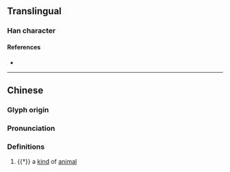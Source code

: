 {{character info}}
==Translingual==

===Han character===
{{Han char|rn=94|rad=犬|as=05|sn=8|four=|canj=KHOPD|ids=⿰犭㐌}}

====References====
* {{Han ref|kx=0708.280|dkj=20332|dj=1121.110|hdz=21340.080|uh=72CF|ud=29391}}

----

==Chinese==
{{zh-forms}}

===Glyph origin===
{{Han etym}}

===Pronunciation===
{{zh-pron
|m=tuó,yí
|mc=y
|oc=y
|cat=n
}}

===Definitions===
{{zh-hanzi}}

# {{†}} a [[kind]] of [[animal]]